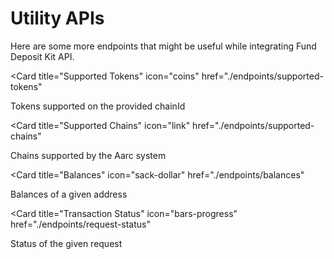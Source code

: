 # Utility APIs

Here are some more endpoints that might be useful while integrating Fund Deposit Kit API.

<Card
  title="Supported Tokens"
  icon="coins"
  href="./endpoints/supported-tokens"
>
  Tokens supported on the provided chainId
</Card>

 <Card
  title="Supported Chains"
  icon="link"
  href="./endpoints/supported-chains"
>
  Chains supported by the Aarc system
</Card>

 <Card
  title="Balances"
  icon="sack-dollar"
  href="./endpoints/balances"
>
  Balances of a given address
</Card>

 <Card
  title="Transaction Status"
  icon="bars-progress"
  href="./endpoints/request-status"
>
  Status of the given request
</Card>

